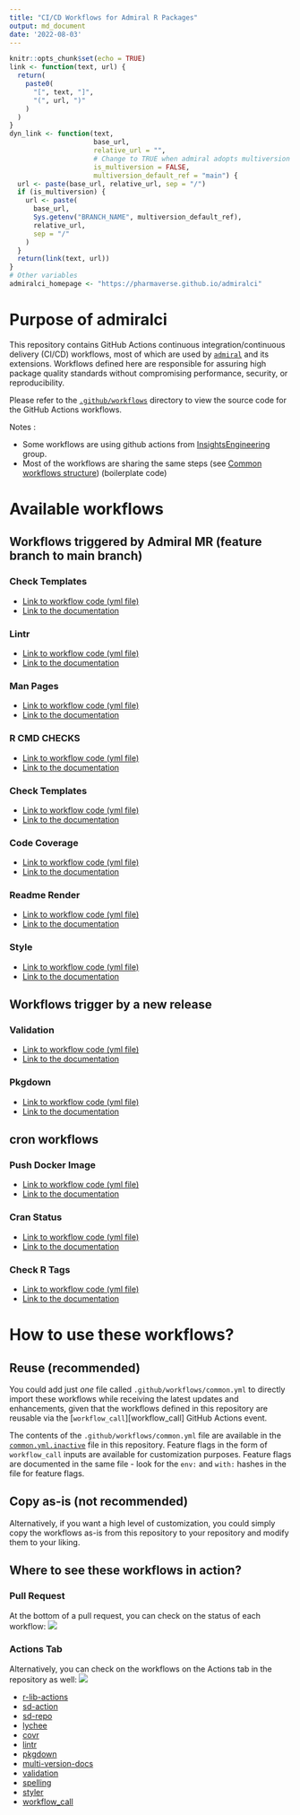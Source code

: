 ```yaml
---
title: "CI/CD Workflows for Admiral R Packages"
output: md_document
date: '2022-08-03'
---
```


<!-- Please do not edit the README.md file as it is auto-generated. Only edit the README.Rmd file -->

```r
knitr::opts_chunk$set(echo = TRUE)
link <- function(text, url) {
  return(
    paste0(
      "[", text, "]",
      "(", url, ")"
    )
  )
}
dyn_link <- function(text,
                     base_url,
                     relative_url = "",
                     # Change to TRUE when admiral adopts multiversion docs
                     is_multiversion = FALSE,
                     multiversion_default_ref = "main") {
  url <- paste(base_url, relative_url, sep = "/")
  if (is_multiversion) {
    url <- paste(
      base_url,
      Sys.getenv("BRANCH_NAME", multiversion_default_ref),
      relative_url,
      sep = "/"
    )
  }
  return(link(text, url))
}
# Other variables
admiralci_homepage <- "https://pharmaverse.github.io/admiralci"
```

# Purpose of admiralci

This repository contains GitHub Actions continuous integration/continuous delivery (CI/CD) workflows, most of which are used by [`admiral`](https://github.com/pharmaverse/admiral) and its extensions.
Workflows defined here are responsible for assuring high package quality standards without compromising performance, security, or reproducibility.

Please refer to the [`.github/workflows`](.github/workflows) directory to view the source code for the GitHub Actions workflows.

Notes :

- Some workflows are using github actions from [InsightsEngineering](https://github.com/insightsengineering/) group.
<!-- - Most of the workflows tends to be use by other packages (`oak` package for example). A global repository at Pharmaverse organization level will be set-up to host all common workflows for pharmaverse packages (Beyond Admiral uses cases).
This package will then probably be replaced by this global Pharmaverse repository in the future. -->
- Most of the workflows are sharing the same steps (see [Common workflows structure](https://pharmaverse.github.io/admiralci/common_structure.html)) (boilerplate code)


# Available workflows

## Workflows triggered by Admiral MR (feature branch to main branch)

### Check Templates



- [Link to workflow code (yml file)](https://github.com/pharmaverse/admiralci/blob/main/.github/workflows/check-templates.yml)
- [Link to the documentation](`r paste0(admiralci_homepage, "/articles/check-templates.html")`)

### Lintr

- [Link to workflow code (yml file)](https://github.com/pharmaverse/admiralci/blob/main/.github/workflows/lintr.yml)
- [Link to the documentation](`r paste0(admiralci_homepage, "/articles/lintr.html")`)

### Man Pages

- [Link to workflow code (yml file)](https://github.com/pharmaverse/admiralci/blob/main/.github/workflows/man-pages.yml)
- [Link to the documentation](`r paste0(admiralci_homepage, "/articles/man-pages.html")`)

### R CMD CHECKS

- [Link to workflow code (yml file)](https://github.com/pharmaverse/admiralci/blob/main/.github/workflows/r-cmd-check.yml)
- [Link to the documentation](`r paste0(admiralci_homepage, "/articles/r-cmd-checks.html")`)

### Check Templates

- [Link to workflow code (yml file)](https://github.com/pharmaverse/admiralci/blob/main/.github/workflows/spellchecks.yml)
- [Link to the documentation](`r paste0(admiralci_homepage, "/articles/spellchecks.html")`)

### Code Coverage

- [Link to workflow code (yml file)](https://github.com/pharmaverse/admiralci/blob/main/.github/workflows/code-coverage.yml)
- [Link to the documentation](`r paste0(admiralci_homepage, "/articles/code-coverage.html")`)

### Readme Render

- [Link to workflow code (yml file)](https://github.com/pharmaverse/admiralci/blob/main/.github/workflows/readme-render.yml)
- [Link to the documentation](`r paste0(admiralci_homepage, "/articles/readme-render.html")`)

### Style

- [Link to workflow code (yml file)](https://github.com/pharmaverse/admiralci/blob/main/.github/workflows/style.yml)
- [Link to the documentation](`r paste0(admiralci_homepage, "/articles/style.html")`)

## Workflows trigger by a new release

### Validation

- [Link to workflow code (yml file)](https://github.com/pharmaverse/admiralci/blob/main/.github/workflows/r-pkg-validation.yml)
- [Link to the documentation](`r paste0(admiralci_homepage, "/articles/validation.html")`)

### Pkgdown

- [Link to workflow code (yml file)](https://github.com/pharmaverse/admiralci/blob/main/.github/workflows/pkgdown.yml)
- [Link to the documentation](`r paste0(admiralci_homepage, "/articles/pkgdown.html")`)

## cron workflows

### Push Docker Image

- [Link to workflow code (yml file)](https://github.com/pharmaverse/admiralci/blob/main/.github/workflows/push-docker-image.yml)
- [Link to the documentation](`r paste0(admiralci_homepage, "/articles/push-docker.html")`)

### Cran Status

- [Link to workflow code (yml file)](https://github.com/pharmaverse/admiralci/blob/main/.github/workflows/cran-status.yml)
- [Link to the documentation](`r paste0(admiralci_homepage, "/articles/cran-status.html")`)

### Check R Tags

- [Link to workflow code (yml file)](https://github.com/pharmaverse/admiralci/blob/main/.github/workflows/check-r-tags.yml)
- [Link to the documentation](`r paste0(admiralci_homepage, "/articles/check-r-tags.html")`)


# How to use these workflows?

## Reuse (recommended)

You could add just _one_ file called `.github/workflows/common.yml` to directly import these workflows while receiving the latest updates and enhancements, given that the workflows defined in this repository are reusable via the [`workflow_call`][workflow_call] GitHub Actions event.

The contents of the `.github/workflows/common.yml` file are available in the [`common.yml.inactive`](https://github.com/pharmaverse/admiralci/blob/main/.github/workflows/common.yml.inactive) file in this repository. Feature flags in the form of `workflow_call` inputs are available for customization purposes. Feature flags are documented in the same file - look for the `env:` and `with:` hashes in the file for feature flags.

<!-- TODO: update common.inactive taking the one from admiral because it's quite outdated ..  -->
## Copy as-is (not recommended)

Alternatively, if you want a high level of customization, you could simply copy the workflows as-is from this repository to your repository and modify them to your liking.

## Where to see these workflows in action?

### Pull Request

At the bottom of a pull request, you can check on the status of each workflow:
![](man/figures/pr_workflows.jpg)

### Actions Tab
Alternatively, you can check on the workflows on the Actions tab in the repository as well:
![](man/figures/actions_tab_workflows.jpg)

<!-- Begin links -->
- [r-lib-actions](https://github.com/r-lib/actions)
- [sd-action](https://github.com/marketplace/actions/staged-dependencies-action)
- [sd-repo](https://github.com/openpharma/staged.dependencies)
- [lychee](https://github.com/lycheeverse/lychee)
- [covr](https://covr.r-lib.org/)
- [lintr](https://lintr.r-lib.org/)
- [pkgdown](https://pkgdown.r-lib.org/)
- [multi-version-docs](https://github.com/marketplace/actions/r-pkgdown-multi-version-docs)
- [validation](https://github.com/marketplace/actions/r-package-validation-report)
- [spelling](https://docs.ropensci.org/spelling/)
- [styler](https://styler.r-lib.org/)
- [workflow_call](https://docs.github.com/en/actions/using-workflows/reusing-workflows)